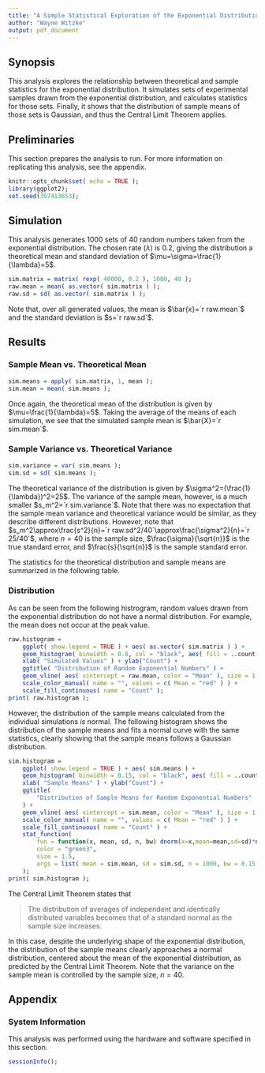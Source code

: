 ```yaml
---
title: "A Simple Statistical Exploration of the Exponential Distribution"
author: "Wayne Witzke"
output: pdf_document
---
```


## Synopsis
This analysis explores the relationship between theoretical and sample
statistics for the exponential distribution. It simulates sets of experimental
samples drawn from the exponential distribution, and calculates statistics for
those sets. Finally, it shows that the distribution of sample means of those
sets is Gaussian, and thus the Central Limit Theorem applies.

## Preliminaries

This section prepares the analysis to run. For more information on replicating
this analysis, see the appendix.

```r
knitr::opts_chunk$set( echo = TRUE );
library(ggplot2);
set.seed(397413653);
```

## Simulation

This analysis generates 1000 sets of 40 random numbers taken from the
exponential distribution. The chosen rate ($\lambda$) is 0.2, giving the
distribution a theoretical mean and standard deviation of $\mu=\sigma=\frac{1}{\lambda}=5$.

```r
sim.matrix = matrix( rexp( 40000, 0.2 ), 1000, 40 );
raw.mean = mean( as.vector( sim.matrix ) );
raw.sd = sd( as.vector( sim.matrix ) );
```

Note that, over all generated values, the mean is $\bar{x}=`r raw.mean`$ and
the standard deviation is $s=`r raw.sd`$.

## Results

### Sample Mean vs. Theoretical Mean
```r
sim.means = apply( sim.matrix, 1, mean );
sim.mean = mean( sim.means );
```
Once again, the theoretical mean of the distribution is given by 
$\mu=\frac{1}{\lambda}=5$. Taking the average of the means of each
simulation, we see that the simulated sample mean is $\bar{X}=`r sim.mean`$.

### Sample Variance vs. Theoretical Variance
```r
sim.variance = var( sim.means );
sim.sd = sd( sim.means );
```
The theoretical variance of the distribution is given by 
$\sigma^2=(\frac{1}{\lambda})^2=25$. The variance of the sample mean, however,
is a much smaller $s_m^2=`r sim.variance`$. Note that there was no expectation
that the sample mean variance and theoretical variance would be similar, as they
describe different distributions. However, note that $s_m^2\approx\frac{s^2}{n}=`r raw.sd^2/40`\approx\frac{\sigma^2}{n}=`r 25/40`$,
where $n=40$ is the sample size, $\frac{\sigma}{\sqrt{n}}$ is the true
standard error, and $\frac{s}{\sqrt{n}}$ is the sample standard error.

The statistics for the theoretical distribution and sample means are summarized
in the following table.
\begin{center}
\bgroup
\def\arraystretch{1.5}
\begin{tabular}{|l|c|c|}
 \hline
 \multicolumn{3}{|c|}{Theoretical Distribution vs. Simulated Sample Mean Statistics} \\
 \hline
 \hline
 & Mean & Variance \\
 \hline
 Theoretical Exponential Distribution & $\frac{1}{\lambda}=5$ & $\left ( \frac{1}{\lambda} \right ) ^2=25$ \\
 \hline
 Simulated Sample Means & `r sim.mean` & `r sim.variance` \\
 \hline
\end{tabular}
\egroup
\end{center}


### Distribution
As can be seen from the following histrogram, random values drawn from the
exponential distribution do not have a normal distribution. For example, the
mean does not occur at the peak value.

```r
raw.histogram =
    ggplot( show.legend = TRUE ) + aes( as.vector( sim.matrix ) ) +
    geom_histogram( binwidth = 0.8, col = "black", aes( fill = ..count.. ) ) +
    xlab( "Simulated Values" ) + ylab("Count") +
    ggtitle( "Distribution of Random Exponential Numbers" ) +
    geom_vline( aes( xintercept = raw.mean, color = "Mean" ), size = 1 ) +
    scale_color_manual( name = "", values = c( Mean = "red" ) ) +
    scale_fill_continuous( name = "Count" );
print( raw.histogram );
```

However, the distribution of the sample means calculated from the individual
simulations *is* normal. The following histogram shows the distribution of the
sample means and fits a normal curve with the same statistics, clearly showing
that the sample means follows a Gaussian distribution.

```r
sim.histogram =
    ggplot( show.legend = TRUE ) + aes( sim.means ) +
    geom_histogram( binwidth = 0.15, col = "black", aes( fill = ..count.. ) ) +
    xlab( "Sample Means" ) + ylab("Count") +
    ggtitle(
        "Distribution of Sample Means for Random Exponential Numbers"
    ) +
    geom_vline( aes( xintercept = sim.mean, color = "Mean" ), size = 1 ) +
    scale_color_manual( name = "", values = c( Mean = "red" ) ) +
    scale_fill_continuous( name = "Count" ) +
    stat_function(
        fun = function(x, mean, sd, n, bw) dnorm(x=x,mean=mean,sd=sd)*n*bw,
        color = "green3",
        size = 1.5,
        args = list( mean = sim.mean, sd = sim.sd, n = 1000, bw = 0.15 )
    );
print( sim.histogram );
```
The Central Limit Theorem states that

> The distribution of averages of independent and identically distributed
> variables becomes that of a standard normal as the sample size increases.

In this case, despite the underlying shape of the exponential distribution, the
distribution of the sample means clearly approaches a normal distribution,
centered about the mean of the exponential distribution, as predicted by the
Central Limit Theorem. Note that the variance on the sample mean is controlled
by the sample size, $n=40$.


\newpage
## Appendix

### System Information

This analysis was performed using the hardware and software specified in this
section.

```r
sessionInfo();
```
